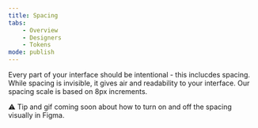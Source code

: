 ```yaml
---
title: Spacing
tabs:
    - Overview
    - Designers
    - Tokens
mode: publish
---
```



Every part of your interface should be intentional - this inclucdes spacing. 
While spacing is invisible, it gives air and readability to your interface. 
Our spacing scale is based on 8px increments.

:warning: Tip and gif coming soon about how to turn on and off the spacing visually in Figma. 
